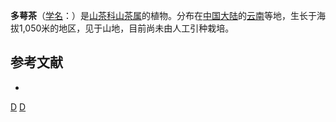{{Speciesbox 
| taxon = Camellia multisepala
| authority =  Chang
}}

'''多萼茶'''（[[学名|学名]]：{{lang|la|''Camellia multisepala''}}）是[[山茶科|山茶科]][[山茶属|山茶属]]的植物。分布在[[中国大陆|中国大陆]]的[[云南|云南]]等地，生长于海拔1,050米的地区，见于山地，目前尚未由人工引种栽培。

== 参考文献 ==
<div class="references-small">
* {{cite web| url =http://www.bioinfo.cn/db05/KmzwSpecies.php?action=view&id=29014| title =多萼茶| work =《中国高等植物数据库全库》| publisher =中国科学院微生物研究所| author =昆明植物研究所| accessdate =2009-02-26| deadurl =yes| archiveurl =https://web.archive.org/web/20160305001522/http://www.bioinfo.cn/db05/KmzwSpecies.php?action=view&id=29014| archivedate =2016-03-05}}
</div>
{{Taxonbar|from=Q10933100}}

[[Category:山茶属|D]]
[[Category:云南植物|D]]